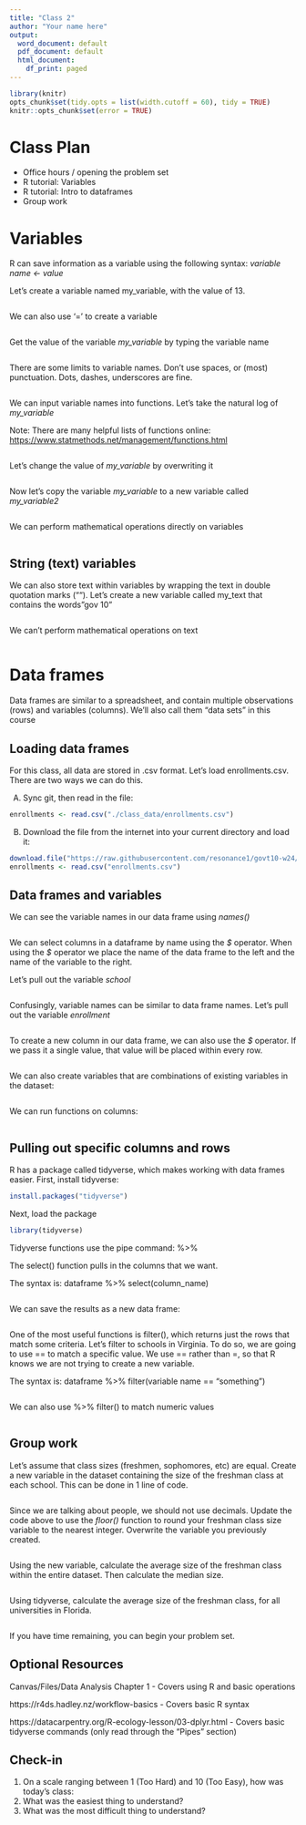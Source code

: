 ```yaml
---
title: "Class 2"
author: "Your name here"
output:
  word_document: default
  pdf_document: default
  html_document:
    df_print: paged
---
```


```r
library(knitr)
opts_chunk$set(tidy.opts = list(width.cutoff = 60), tidy = TRUE)
knitr::opts_chunk$set(error = TRUE)
```

# Class Plan
-   Office hours / opening the problem set
-   R tutorial: Variables
-   R tutorial: Intro to dataframes
-   Group work

# Variables

R can save information as a variable using the following syntax: *variable name <- value*

Let's create a variable named my_variable, with the value of 13.

```r

```

We can also use '=' to create a variable

```r

```

Get the value of the variable *my_variable* by typing the variable name

```r

```

There are some limits to variable names. Don't use spaces, or (most) punctuation. Dots, dashes, underscores are fine. 

```r

```

We can input variable names into functions. Let's take the natural log of *my_variable*

Note: There are many helpful lists of functions online: <https://www.statmethods.net/management/functions.html>

```r

```

Let's change the value of *my_variable* by overwriting it

```r

```

Now let's copy the variable *my_variable* to a new variable called *my_variable2*

```r

```

We can perform mathematical operations directly on variables

```r

```


## String (text) variables

We can also store text within variables by wrapping the text in double quotation marks (""). Let's create a new variable called my_text that contains the words "gov 10"

```r

```

We can't perform mathematical operations on text

```r

```

# Data frames

Data frames are similar to a spreadsheet, and contain multiple observations (rows) and variables (columns). We'll also call them "data sets" in this course

## Loading data frames

For this class, all data are stored in .csv format. Let's load enrollments.csv. There are two ways we can do this.

A)  Sync git, then read in the file:

```r
enrollments <- read.csv("./class_data/enrollments.csv")
```

B)  Download the file from the internet into your current directory and load it:

```r
download.file("https://raw.githubusercontent.com/resonance1/govt10-w24/main/class_data/enrollments.csv" ,"./enrollments.csv")
enrollments <- read.csv("enrollments.csv")
```

## Data frames and variables

We can see the variable names in our data frame using *names()*

```r

```

We can select columns in a dataframe by name using the *\$* operator. When using the *\$* operator we place the name of the data frame to the left and the name of the variable to the right.

Let's pull out the variable *school*

```r

```

Confusingly, variable names can be similar to data frame names. Let's pull out the variable *enrollment*

```r

```

To create a new column in our data frame, we can also use the *\$* operator. If we pass it a single value, that value will be placed within every row.

```r

```

We can also create variables that are combinations of existing variables in the dataset:

```r

```

We can run functions on columns:

```r

```


## Pulling out specific columns and rows

R has a package called tidyverse, which makes working with data frames easier. First, install tidyverse:

```r
install.packages("tidyverse")
```

Next, load the package

```r
library(tidyverse)
```

Tidyverse functions use the pipe command: %>% 

The select() function pulls in the columns that we want. 

The syntax is:
dataframe %>% select(column_name)

```r

```

We can save the results as a new data frame:

```r

```

One of the most useful functions is filter(), which returns just the rows that match some criteria. Let's filter to schools in Virginia. To do so, we are going to use == to match a specific value. We use == rather than =, so that R knows we are not trying to create a new variable.

The syntax is:
dataframe %>% filter(variable name == "something")

```r

```

We can also use %>% filter() to match numeric values

```r

```


## Group work 

Let's assume that class sizes (freshmen, sophomores, etc) are equal. Create a new variable in the dataset containing the size of the freshman class at each school. This can be done in 1 line of code.

```r

```

Since we are talking about people, we should not use decimals. Update the code above to use the *floor()* function to round your freshman class size variable to the nearest integer. Overwrite the variable you previously created.

```r

```

Using the new variable, calculate the average size of the freshman class within the entire dataset. Then calculate the median size. 

```r

```

Using tidyverse, calculate the average size of the freshman class, for all universities in Florida.

```r

```

If you have time remaining, you can begin your problem set.

## Optional Resources

Canvas/Files/Data Analysis Chapter 1
  - Covers using R and basic operations

https://r4ds.hadley.nz/workflow-basics
  - Covers basic R syntax
  
https://datacarpentry.org/R-ecology-lesson/03-dplyr.html
  - Covers basic tidyverse commands (only read through the "Pipes" section) 
  
## Check-in

1.  On a scale ranging between 1 (Too Hard) and 10 (Too Easy), how was today's class:
2.  What was the easiest thing to understand?
3.  What was the most difficult thing to understand?
